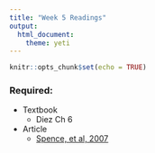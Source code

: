 ```yaml
---
title: "Week 5 Readings"
output: 
  html_document: 
    theme: yeti
---
```


```r
knitr::opts_chunk$set(echo = TRUE)
```

### Required:
- Textbook
    - Diez Ch 6
- Article
    - [Spence, et al, 2007](http://journals.sagepub.com/doi/pdf/10.1177/0021934706296192)